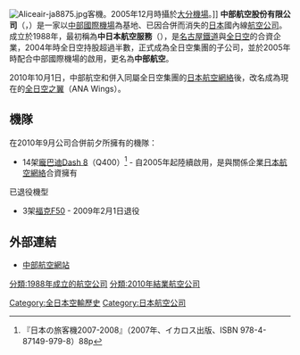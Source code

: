 {{Infobox_Airline |
airline=中部航空<br />エアーセントラル<br />Air Central |
logo= Air Central F50.JPG |
logo_size=|
IATA=NV|
ICAO=CRF|
callsign=AIR CENTRAL|
parent={{JPN}} [[全日本空輸|全日本空輸]]（86.7%）<br>{{JPN}} [[名古屋鐵道|名古屋鐵道]]（13.3%）|
founded=1988年12月|
ceased=2010年10月1日|
headquarters={{JPN}} [[愛知縣|愛知縣]] [[常滑市|常滑市]]|
key_people=|
hubs={{JPN}} [[中部國際機場|中部國際機場]]|
focus_cities=|
frequent_flyer=ANA Mileage Club|
lounge=Club ANA Lounge|
alliance=[[星空聯盟|星空聯盟]]|
fleet_size=3|
destinations=10|
website= https://web.archive.org/web/20100824224201/http://www.air-central.co.jp/%7C/
}}
[[File:Aliceair-ja8875.jpg|thumb]]客機。2005年12月時攝於[[大分機場|大分機場]]。]]
'''中部航空股份有限公司'''（{{lang-ja|エアーセントラル株式会社}}，{{lang-en|Air Central Co.,Ltd}}）是一家以[[中部國際機場|中部國際機場]]為基地、已因合併而消失的[[日本|日本]]國內線[[航空公司|航空公司]]。成立於1988年，最初稱為'''中日本航空服務'''（{{lang-ja|中日本エアラインサービス}}），是[[名古屋鐵道|名古屋鐵道]]與[[全日空|全日空]]的合資企業，2004年時全日空持股超過半數，正式成為全日空集團的子公司，並於2005年時配合中部國際機場的啟用，更名為'''中部航空'''。

2010年10月1日，中部航空和{{link-ja|Air Next|エアーネクスト}}併入同屬全日空集團的[[日本航空網絡|日本航空網絡]]後，改名成為現在的[[全日空之翼|全日空之翼]]（ANA Wings）。

==機隊==

在2010年9月公司合併前夕所擁有的機隊：
* 14架[[龐巴迪Dash_8|龐巴迪Dash 8]]（Q400）<ref name="Q400">『日本の旅客機2007-2008』（2007年、イカロス出版、ISBN 978-4-87149-979-8）88p</ref> - 自2005年起陸續啟用，是與關係企業[[日本航空網絡|日本航空網絡]]合資擁有

;已退役機型
* 3架[[福克F50|福克F50]] - 2009年2月1日退役

==外部連結==
* [https://web.archive.org/web/20050413023141/http://www.air-central.co.jp/ 中部航空網站]

{{日本航空公司}}
{{Aero-stub}}
{{日本公司小作品}}
{{DEFAULTSORT:Air Central}}
[[Category:全日本空輸歷史|Category:全日本空輸歷史]]
[[分類:1988年成立的航空公司|分類:1988年成立的航空公司]]
[[分類:2010年結業航空公司|分類:2010年結業航空公司]]
[[Category:日本航空公司|Category:日本航空公司]]